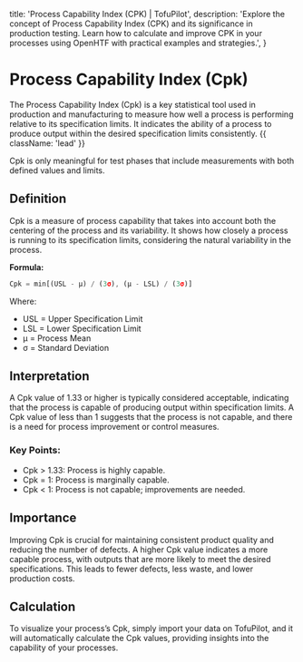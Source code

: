   title: 'Process Capability Index (CPK) | TofuPilot',
  description:
    'Explore the concept of Process Capability Index (CPK) and its significance in production testing. Learn how to calculate and improve CPK in your processes using OpenHTF with practical examples and strategies.',
}

# Process Capability Index (Cpk)

The Process Capability Index (Cpk) is a key statistical tool used in production and manufacturing to measure how well a process is performing relative to its specification limits. It indicates the ability of a process to produce output within the desired specification limits consistently. {{ className: 'lead' }}

<Note>
  Cpk is only meaningful for test phases that include measurements with both
  defined values and limits.
</Note>

## Definition

Cpk is a measure of process capability that takes into account both the centering of the process and its variability. It shows how closely a process is running to its specification limits, considering the natural variability in the process.

**Formula:**

```jsx
Cpk = min[(USL - μ) / (3σ), (μ - LSL) / (3σ)]
```

Where:

- USL = Upper Specification Limit
- LSL = Lower Specification Limit
- μ = Process Mean
- σ = Standard Deviation

## Interpretation

A Cpk value of 1.33 or higher is typically considered acceptable, indicating that the process is capable of producing output within specification limits. A Cpk value of less than 1 suggests that the process is not capable, and there is a need for process improvement or control measures.

### Key Points:

- Cpk > 1.33: Process is highly capable.
- Cpk = 1: Process is marginally capable.
- Cpk < 1: Process is not capable; improvements are needed.

## Importance

Improving Cpk is crucial for maintaining consistent product quality and reducing the number of defects. A higher Cpk value indicates a more capable process, with outputs that are more likely to meet the desired specifications. This leads to fewer defects, less waste, and lower production costs.

## Calculation

To visualize your process’s Cpk, simply import your data on TofuPilot, and it will automatically calculate the Cpk values, providing insights into the capability of your processes.

<Image srcLight="/cpk-light.png" srcDark="/cpk-dark.png" />
